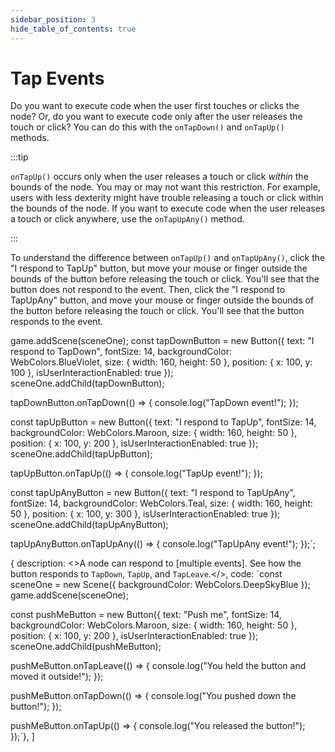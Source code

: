 ```yaml
---
sidebar_position: 3
hide_table_of_contents: true
---
```



# Tap Events

Do you want to execute code when the user first touches or clicks the node? Or, do you want to execute code only after the user releases the touch or click? You can do this with the `onTapDown()` and `onTapUp()` methods.

:::tip

`onTapUp()` occurs only when the user releases a touch or click _within_ the bounds of the node. You may or may not want this restriction. For example, users with less dexterity might have trouble releasing a touch or click within the bounds of the node. If you want to execute code when the user releases a touch or click anywhere, use the `onTapUpAny()` method.

:::

To understand the difference between `onTapUp()` and `onTapUpAny()`, click the "I respond to TapUp" button, but move your mouse or finger outside the bounds of the button before releasing the touch or click. You'll see that the button does not respond to the event. Then, click the "I respond to TapUpAny" button, and move your mouse or finger outside the bounds of the button before releasing the touch or click. You'll see that the button responds to the event.


game.addScene(sceneOne);
const tapDownButton = new Button({
    text: "I respond to TapDown",
    fontSize: 14,
    backgroundColor: WebColors.BlueViolet,
    size: { width: 160, height: 50 },
    position: { x: 100, y: 100 },
    isUserInteractionEnabled: true
});
sceneOne.addChild(tapDownButton);
 
tapDownButton.onTapDown(() => {
    console.log("TapDown event!");
});
 
const tapUpButton = new Button({
    text: "I respond to TapUp",
    fontSize: 14,
    backgroundColor: WebColors.Maroon,
    size: { width: 160, height: 50 },
    position: { x: 100, y: 200 },
    isUserInteractionEnabled: true
});
sceneOne.addChild(tapUpButton);
 
tapUpButton.onTapUp(() => {
    console.log("TapUp event!");
});
 
const tapUpAnyButton = new Button({
    text: "I respond to TapUpAny",
    fontSize: 14,
    backgroundColor: WebColors.Teal,
    size: { width: 160, height: 50 },
    position: { x: 100, y: 300 },
    isUserInteractionEnabled: true
});
sceneOne.addChild(tapUpAnyButton);
 
tapUpAnyButton.onTapUpAny(() => {
    console.log("TapUpAny event!");
});`;
 
{ description: <>A node can respond to [multiple events]. See how the button responds to `TapDown`, `TapUp`, and `TapLeave`.</>,
code: `const sceneOne = new Scene({ backgroundColor: WebColors.DeepSkyBlue });
game.addScene(sceneOne);
 
const pushMeButton = new Button({
    text: "Push me",
    fontSize: 14,
    backgroundColor: WebColors.Maroon,
    size: { width: 160, height: 50 },
    position: { x: 100, y: 200 },
    isUserInteractionEnabled: true
});
sceneOne.addChild(pushMeButton);
 
pushMeButton.onTapLeave(() => {
    console.log("You held the button and moved it outside!");
});
 
pushMeButton.onTapDown(() => {
    console.log("You pushed down the button!");
});
 
pushMeButton.onTapUp(() => {
    console.log("You released the button!");
});`},
]

<CodeExample code={code} more={more} template={template} console="true"/>
